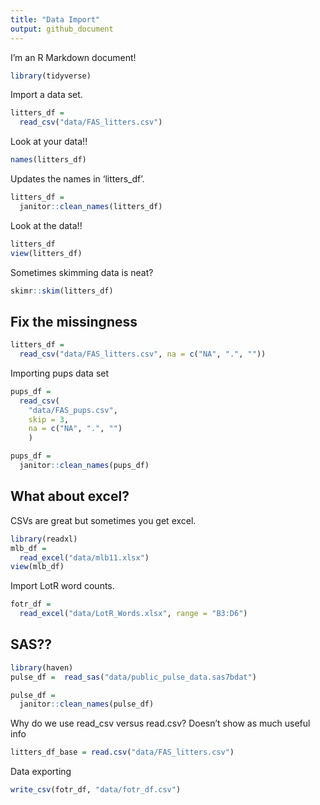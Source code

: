 ```yaml
---
title: "Data Import"
output: github_document
---
```


I'm an R Markdown document! 
```r
library(tidyverse)
```

Import a data set.

```r
litters_df =
  read_csv("data/FAS_litters.csv")
```
Look at your data!!

```r
names(litters_df)
```

Updates the names in 'litters_df'.

```r
litters_df = 
  janitor::clean_names(litters_df)
```

Look at the data!!
```r
litters_df
view(litters_df)
```

Sometimes skimming data is neat?
```r
skimr::skim(litters_df)
```

## Fix the missingness
```r
litters_df = 
  read_csv("data/FAS_litters.csv", na = c("NA", ".", ""))
```
Importing pups data set
```r
pups_df =
  read_csv(
    "data/FAS_pups.csv", 
    skip = 3,
    na = c("NA", ".", "")
    )

pups_df = 
  janitor::clean_names(pups_df)
```
## What about excel?

CSVs are great but sometimes you get excel.

```r
library(readxl)
mlb_df = 
  read_excel("data/mlb11.xlsx")
view(mlb_df)
```

Import LotR word counts.
```r
fotr_df = 
  read_excel("data/LotR_Words.xlsx", range = "B3:D6")
```

## SAS??
```r
library(haven)
pulse_df =  read_sas("data/public_pulse_data.sas7bdat")

pulse_df = 
  janitor::clean_names(pulse_df)
```

Why do we use read_csv versus read.csv?
Doesn't show as much useful info

```r
litters_df_base = read.csv("data/FAS_litters.csv")
```

Data exporting
```r
write_csv(fotr_df, "data/fotr_df.csv")
```


